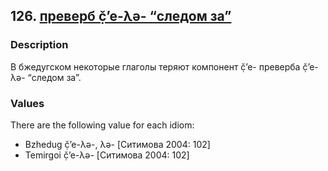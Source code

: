 ## 126. <a href =  'https://agricolamz.github.io/The_Circassian_Isoglosses_Database/126.html'>преверб č̣’e-λə- "следом за"</a>
### Description

В бжедугском некоторые глаголы теряют компонент č̣’e- преверба č̣’e-λə- "следом за".

### Values
There are the following value for each idiom:

* Bzhedug  č̣’e-λə-, λə- [Ситимова 2004: 102] 
* Temirgoi  č̣’e-λə- [Ситимова 2004: 102] 

